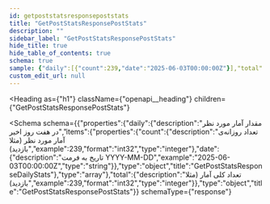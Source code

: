```yaml
---
id: getpoststatsresponsepoststats
title: "GetPostStatsResponsePostStats"
description: ""
sidebar_label: "GetPostStatsResponsePostStats"
hide_title: true
hide_table_of_contents: true
schema: true
sample: {"daily":[{"count":239,"date":"2025-06-03T00:00:00Z"}],"total":239}
custom_edit_url: null
---
```



<Heading
  as={"h1"}
  className={"openapi__heading"}
  children={"GetPostStatsResponsePostStats"}
>
</Heading>





<Schema
  schema={{"properties":{"daily":{"description":"مقدار آمار مورد نظر در هفت روز اخیر","items":{"properties":{"count":{"description":"تعداد روزانه‌ی آمار مورد نظر (مثلا بازدید)","example":239,"format":"int32","type":"integer"},"date":{"description":"تاریخ به فرمت YYYY-MM-DD","example":"2025-06-03T00:00:00Z","type":"string"}},"type":"object","title":"GetPostStatsResponseDailyStats"},"type":"array"},"total":{"description":"تعداد کلی آمار (مثلا بازدید)","example":239,"format":"int32","type":"integer"}},"type":"object","title":"GetPostStatsResponsePostStats"}}
  schemaType={"response"}
>
  
</Schema>
            
